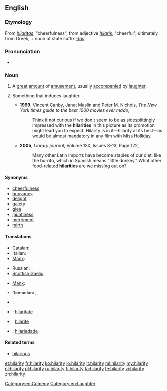 ==English==
===Etymology===
From {{etyl|la|en}} ''[[hilaritas]]'', "cheerfulness", from adjective ''[[hilaris]]'', "cheerful", ultimately from Greek, + noun of state suffix ''[[-tas]]''.

===Pronunciation===
* {{IPA|/hɪˈlæɹɪ.ti/|[hɪ'læ.ɹɪ.t̮i]}}

===Noun===
{{en-noun|~|hilarities}}

# {{context|uncountable|lang=en}} A [[great]] [[amount]] of [[amusement]], usually [[accompany|accompanied]] by [[laughter]].
# {{context|countable|lang=en}} Something that induces laughter.
#* '''1999''', Vincent Canby, Janet Maslin and Peter M. Nichols, ''The New York times guide to the best 1000 movies ever made'',
#*: Think it not curious if we don't seem to be as sidesplittingly impressed with the '''hilarities''' in this picture as its promotion might lead you to expect. Hilarity is in it—hilarity at its best—as would be almost mandatory in any film with Miss Holliday.
#* '''2005''', ''Library journal'', Volume 130, Issues 8-13, Page 122,
#*: Many other Latin imports have become staples of our diet, like the burrito, which in Spanish means "little donkey." What other food-related '''hilarities''' are we missing out on?

====Synonyms====
* [[cheerfulness]]
* [[buoyancy]]
* [[delight]]
* [[gaiety]]
* [[glee]]
* [[jauntiness]]
* [[merriment]]
* [[mirth]]

====Translations====
{{trans-top|happiness}}
* [[Catalan]]: {{t|ca|hilaritat|f}}
* Italian: {{t+|it|ilarità|f}}
* [[Manx]]: {{t|gv|ard-ghennalys|m}}
{{trans-mid}}
* Russian: {{t+|ru|веселье|n}}
* [[Scottish Gaelic]]: {{t|gd|sogan|m}}
{{trans-bottom}}

{{trans-top|something inducing laughter}}
* [[Manx]]: {{t|gv|ard-aittys|m}}
{{trans-mid}}
* Romanian: {{t|ro|râsete|n-p}}, {{t|ro|ilaritate|f}}
{{trans-bottom}}

{{checktrans-top}}
* {{ttbc|da}}: {{t|da|munterhed}}
* {{ttbc|ia}}: [[hilaritate]]
* {{ttbc|fr}}: [[hilarité]] {{f}}
* {{ttbc|pt}}: [[hilariedade]] {{f}}
{{trans-bottom}}

====Related terms====
* [[hilarious]]

[[Category:en:Comedy]]
[[Category:en:Laughter]]

[[et:hilarity]]
[[fr:hilarity]]
[[ko:hilarity]]
[[io:hilarity]]
[[lt:hilarity]]
[[ml:hilarity]]
[[my:hilarity]]
[[nl:hilarity]]
[[pl:hilarity]]
[[ru:hilarity]]
[[fi:hilarity]]
[[ta:hilarity]]
[[te:hilarity]]
[[vi:hilarity]]
[[zh:hilarity]]